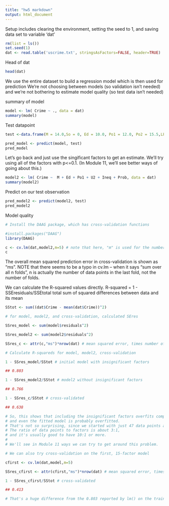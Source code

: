 ```yaml
---
title: "hw5 markdown"
output: html_document
---
```


Setup includes clearing the environment, setting the seed to 1, and saving data set to variable 'dat'

```r
rm(list = ls())
set.seed(1)
dat <- read.table('uscrime.txt', stringsAsFactors=FALSE, header=TRUE)
```

Head of dat
```r
head(dat)
```

We use the entire dataset to build a regression model which is then used for prediction
We're not choosing between models (so validation isn't needed)
and we're not bothering to estimate model quality (so test data isn't needed)

summary of model
```r
model <- lm( Crime ~ ., data = dat)
summary(model)
```

Test datapoint
```r
test <-data.frame(M = 14.0,So = 0, Ed = 10.0, Po1 = 12.0, Po2 = 15.5,LF = 0.640, M.F = 94.0, Pop = 150, NW = 1.1, U1 = 0.120, U2 = 3.6, Wealth = 3200, Ineq = 20.1, Prob = 0.040,Time = 39.0)

pred_model <- predict(model, test)
pred_model
```


Let's go back and just use the singificant factors to get an estimate.
We'll try using all of the factors with p<=0.1.
(In Module 11, we'll see better ways of going about this.)

```r
model2 <- lm( Crime ~  M + Ed + Po1 + U2 + Ineq + Prob, data = dat)
summary(model2)
```

Predict on our test observation
```r
pred_model2 <- predict(model2, test)
pred_model2
```

Model quality
```r
# Install the DAAG package, which has cross-validation functions

#install.packages("DAAG")
library(DAAG)

c <- cv.lm(dat,model2,m=5) # note that here, "m" is used for the number of folds, rather than the usual "k"
c
```

The overall mean squared prediction error in cross-validation is shown as "ms".
NOTE that there seems to be a typo in cv.lm -- 
when it says "sum over all n folds", n is actually the number
of data points in the last fold, not the number of folds.

We can calculate the R-squared values directly.
R-squared = 1 - SSEresiduals/SSEtotal
total sum of squared differences between data and its mean

```r
SStot <- sum((dat$Crime - mean(dat$Crime))^2)
```

```r
# for model, model2, and cross-validation, calculated SEres

SSres_model <- sum(model$residuals^2)

SSres_model2 <- sum(model2$residuals^2)

SSres_c <- attr(c,"ms")*nrow(dat) # mean squared error, times number of data points, gives sum of squared errors

# Calculate R-squareds for model, model2, cross-validation

1 - SSres_model/SStot # initial model with insignificant factors

## 0.803

1 - SSres_model2/SStot # model2 without insignificant factors

## 0.766

1 - SSres_c/SStot # cross-validated

## 0.638

# So, this shows that including the insignificant factors overfits compared to removing them,
# and even the fitted model is probably overfitted.
# That's not so surprising, since we started with just 47 data points and we have 15 factors to predict from.
# The ratio of data points to factors is about 3:1, 
# and it's usually good to have 10:1 or more.
#
# We'll see in Module 11 ways we can try to get around this problem.

# We can also try cross-validation on the first, 15-factor model

cfirst <- cv.lm(dat,model,m=5)

SSres_cfirst <- attr(cfirst,"ms")*nrow(dat) # mean squared error, times number of data points, gives sum of squared errors

1 - SSres_cfirst/SStot # cross-validated

## 0.413

# That's a huge difference from the 0.803 reported by lm() on the training data, which demonstrates the need to validate!
```

